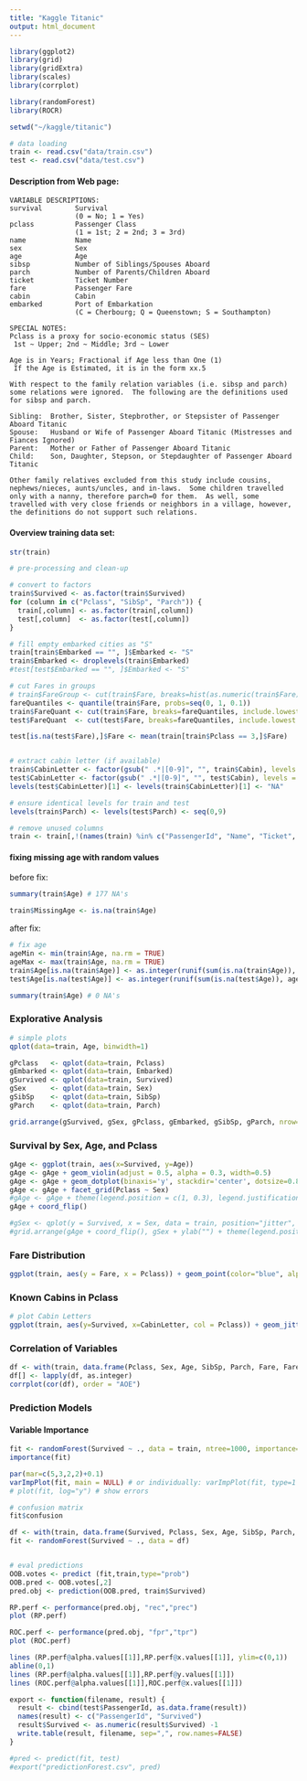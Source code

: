 ```yaml
---
title: "Kaggle Titanic"
output: html_document
---
```


```r
library(ggplot2)
library(grid)
library(gridExtra)
library(scales)
library(corrplot)

library(randomForest)
library(ROCR)

setwd("~/kaggle/titanic")

# data loading
train <- read.csv("data/train.csv")
test <- read.csv("data/test.csv")
```

#### Description from Web page:

```{}
VARIABLE DESCRIPTIONS:
survival        Survival
                (0 = No; 1 = Yes)
pclass          Passenger Class
                (1 = 1st; 2 = 2nd; 3 = 3rd)
name            Name
sex             Sex
age             Age
sibsp           Number of Siblings/Spouses Aboard
parch           Number of Parents/Children Aboard
ticket          Ticket Number
fare            Passenger Fare
cabin           Cabin
embarked        Port of Embarkation
                (C = Cherbourg; Q = Queenstown; S = Southampton)

SPECIAL NOTES:
Pclass is a proxy for socio-economic status (SES)
 1st ~ Upper; 2nd ~ Middle; 3rd ~ Lower

Age is in Years; Fractional if Age less than One (1)
 If the Age is Estimated, it is in the form xx.5

With respect to the family relation variables (i.e. sibsp and parch)
some relations were ignored.  The following are the definitions used
for sibsp and parch.

Sibling:  Brother, Sister, Stepbrother, or Stepsister of Passenger Aboard Titanic
Spouse:   Husband or Wife of Passenger Aboard Titanic (Mistresses and Fiances Ignored)
Parent:   Mother or Father of Passenger Aboard Titanic
Child:    Son, Daughter, Stepson, or Stepdaughter of Passenger Aboard Titanic

Other family relatives excluded from this study include cousins,
nephews/nieces, aunts/uncles, and in-laws.  Some children travelled
only with a nanny, therefore parch=0 for them.  As well, some
travelled with very close friends or neighbors in a village, however,
the definitions do not support such relations.
```

#### Overview training data set:

```r
str(train)
```

```r
# pre-processing and clean-up

# convert to factors
train$Survived <- as.factor(train$Survived)
for (column in c("Pclass", "SibSp", "Parch")) {
  train[,column] <- as.factor(train[,column])
  test[,column]  <- as.factor(test[,column])
}

# fill empty embarked cities as "S"
train[train$Embarked == "", ]$Embarked <- "S"
train$Embarked <- droplevels(train$Embarked)
#test[test$Embarked == "", ]$Embarked <- "S"

# cut Fares in groups
# train$FareGroup <- cut(train$Fare, breaks=hist(as.numeric(train$Fare), breaks="Scott", plot=FALSE)$breaks, include.lowest = TRUE) # too skewed
fareQuantiles <- quantile(train$Fare, probs=seq(0, 1, 0.1))
train$FareQuant <- cut(train$Fare, breaks=fareQuantiles, include.lowest = TRUE)
test$FareQuant  <- cut(test$Fare, breaks=fareQuantiles, include.lowest = TRUE)

test[is.na(test$Fare),]$Fare <- mean(train[train$Pclass == 3,]$Fare)


# extract cabin letter (if available)
train$CabinLetter <- factor(gsub(" .*|[0-9]", "", train$Cabin), levels = c("", LETTERS[1:7], "T"))
test$CabinLetter <- factor(gsub(" .*|[0-9]", "", test$Cabin), levels = c("", LETTERS[1:7], "T"))
levels(test$CabinLetter)[1] <- levels(train$CabinLetter)[1] <- "NA"

# ensure identical levels for train and test
levels(train$Parch) <- levels(test$Parch) <- seq(0,9)

# remove unused columns
train <- train[,!(names(train) %in% c("PassengerId", "Name", "Ticket", "Cabin"))]

```

#### fixing missing age with random values

before fix:
```r
summary(train$Age) # 177 NA's

train$MissingAge <- is.na(train$Age)
```

after fix:
```r
# fix age
ageMin <- min(train$Age, na.rm = TRUE)
ageMax <- max(train$Age, na.rm = TRUE)
train$Age[is.na(train$Age)] <- as.integer(runif(sum(is.na(train$Age)), ageMin, ageMax))
test$Age[is.na(test$Age)] <- as.integer(runif(sum(is.na(test$Age)), ageMin, ageMax))

summary(train$Age) # 0 NA's
```

### Explorative Analysis
```r
# simple plots
qplot(data=train, Age, binwidth=1)

gPclass   <- qplot(data=train, Pclass)
gEmbarked <- qplot(data=train, Embarked)
gSurvived <- qplot(data=train, Survived)
gSex      <- qplot(data=train, Sex)
gSibSp    <- qplot(data=train, SibSp)
gParch    <- qplot(data=train, Parch)

grid.arrange(gSurvived, gSex, gPclass, gEmbarked, gSibSp, gParch, nrow=2, ncol=3)
```



### Survival by Sex, Age, and Pclass
```r

gAge <- ggplot(train, aes(x=Survived, y=Age))
gAge <- gAge + geom_violin(adjust = 0.5, alpha = 0.3, width=0.5)
gAge <- gAge + geom_dotplot(binaxis='y', stackdir='center', dotsize=0.8, alpha= 0.4, binwidth = 1, position=position_jitter(width = 0.05), aes(fill=Sex, col=Sex))
gAge <- gAge + facet_grid(Pclass ~ Sex)
#gAge <- gAge + theme(legend.position = c(1, 0.3), legend.justification = c(1, 1), legend.text=element_text(size=6), legend.background = element_rect(fill=alpha('white', 0.5)))
gAge + coord_flip()

#gSex <- qplot(y = Survived, x = Sex, data = train, position="jitter", col = Sex, dotsize=0.5, alpha= 0.4) + facet_grid(. ~ Sex)
#grid.arrange(gAge + coord_flip(), gSex + ylab("") + theme(legend.position = "none"), ncol=2)
```

### Fare Distribution
```r
ggplot(train, aes(y = Fare, x = Pclass)) + geom_point(color="blue", alpha="0.2", position="jitter")
```

### Known Cabins in Pclass
```r
# plot Cabin Letters
ggplot(train, aes(y=Survived, x=CabinLetter, col = Pclass)) + geom_jitter() + facet_grid(Pclass ~ .)
```

### Correlation of Variables
```r
df <- with(train, data.frame(Pclass, Sex, Age, SibSp, Parch, Fare, FareQuant, Embarked, CabinLetter, MissingAge))
df[] <- lapply(df, as.integer)
corrplot(cor(df), order = "AOE")
```

### Prediction Models

#### Variable Importance

```r
fit <- randomForest(Survived ~ ., data = train, ntree=1000, importance=TRUE)
importance(fit)

par(mar=c(5,3,2,2)+0.1)
varImpPlot(fit, main = NULL) # or individually: varImpPlot(fit, type=1|2)
# plot(fit, log="y") # show errors

# confusion matrix
fit$confusion
```

```r
df <- with(train, data.frame(Survived, Pclass, Sex, Age, SibSp, Parch, Fare, FareQuant, Embarked, CabinLetter))
fit <- randomForest(Survived ~ ., data = df)


# eval predictions
OOB.votes <- predict (fit,train,type="prob")
OOB.pred <- OOB.votes[,2]
pred.obj <- prediction(OOB.pred, train$Survived)

RP.perf <- performance(pred.obj, "rec","prec")
plot (RP.perf)

ROC.perf <- performance(pred.obj, "fpr","tpr")
plot (ROC.perf)

lines (RP.perf@alpha.values[[1]],RP.perf@x.values[[1]], ylim=c(0,1))
abline(0,1)
lines (RP.perf@alpha.values[[1]],RP.perf@y.values[[1]])
lines (ROC.perf@alpha.values[[1]],ROC.perf@x.values[[1]])

```

```r
export <- function(filename, result) {
  result <- cbind(test$PassengerId, as.data.frame(result))
  names(result) <- c("PassengerId", "Survived")
  result$Survived <- as.numeric(result$Survived) -1
  write.table(result, filename, sep=",", row.names=FALSE)
}

#pred <- predict(fit, test)
#export("predictionForest.csv", pred)
```
